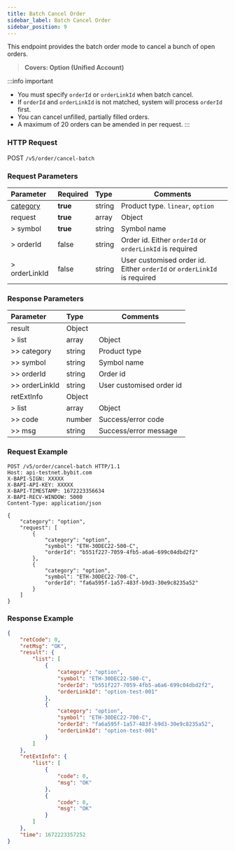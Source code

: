 ```yaml
---
title: Batch Cancel Order
sidebar_label: Batch Cancel Order
sidebar_position: 9
---
```

This endpoint provides the batch order mode to cancel a bunch of open orders.
> **Covers: Option (Unified Account)**

:::info important
- You must specify `orderId` or `orderLinkId` when batch cancel.
- If `orderId` and `orderLinkId` is not matched, system will process `orderId` first.
- You can cancel unfilled, partially filled orders.
- A maximum of 20 orders can be amended in per request.
:::

### HTTP Request
POST `/v5/order/cancel-batch`

### Request Parameters
| Parameter | Required | Type | Comments|
|:----- |:-------|:-----|------ |
|[category](../enum#category) |**true** |string |Product type. `linear`, `option` |
|request |**true** |array |Object |
|> symbol |**true** |string |Symbol name |
|> orderId |false |string |Order id. Either `orderId` or `orderLinkId` is required |
|> orderLinkId |false |string |User customised order id. Either `orderId` or `orderLinkId` is required |

### Response Parameters
| Parameter | Type | Comments|
|:----- |:-----|----- |
|result |Object | |
|> list |array |Object |
|>> category |string |Product type |
|>> symbol |string |Symbol name |
|>> orderId |string |Order id |
|>> orderLinkId |string |User customised order id |
|retExtInfo |Object | |
|> list |array |Object |
|>> code |number |Success/error code |
|>> msg |string |Success/error message |

### Request Example

```http
POST /v5/order/cancel-batch HTTP/1.1
Host: api-testnet.bybit.com
X-BAPI-SIGN: XXXXX
X-BAPI-API-KEY: XXXXX
X-BAPI-TIMESTAMP: 1672223356634
X-BAPI-RECV-WINDOW: 5000
Content-Type: application/json

{
    "category": "option",
    "request": [
        {
            "category": "option",
            "symbol": "ETH-30DEC22-500-C",
            "orderId": "b551f227-7059-4fb5-a6a6-699c04dbd2f2"
        },
        {
            "category": "option",
            "symbol": "ETH-30DEC22-700-C",
            "orderId": "fa6a595f-1a57-483f-b9d3-30e9c8235a52"
        }
    ]
}
```

### Response Example

```json
{
    "retCode": 0,
    "retMsg": "OK",
    "result": {
        "list": [
            {
                "category": "option",
                "symbol": "ETH-30DEC22-500-C",
                "orderId": "b551f227-7059-4fb5-a6a6-699c04dbd2f2",
                "orderLinkId": "option-test-001"
            },
            {
                "category": "option",
                "symbol": "ETH-30DEC22-700-C",
                "orderId": "fa6a595f-1a57-483f-b9d3-30e9c8235a52",
                "orderLinkId": "option-test-001"
            }
        ]
    },
    "retExtInfo": {
        "list": [
            {
                "code": 0,
                "msg": "OK"
            },
            {
                "code": 0,
                "msg": "OK"
            }
        ]
    },
    "time": 1672223357252
}
```